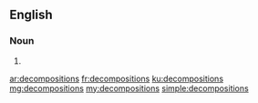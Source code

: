 ==English==

===Noun===
{{head|en|noun plural form}}

# {{plural of|decomposition|lang=en}}

[[ar:decompositions]]
[[fr:decompositions]]
[[ku:decompositions]]
[[mg:decompositions]]
[[my:decompositions]]
[[simple:decompositions]]